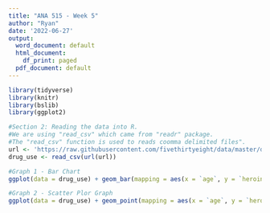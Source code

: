 ```yaml
---
title: "ANA 515 - Week 5"
author: "Ryan"
date: '2022-06-27'
output:
  word_document: default
  html_document:
    df_print: paged
  pdf_document: default
---
```


```r
library(tidyverse)
library(knitr)
library(bslib)
library(ggplot2)
```

```r
#Section 2: Reading the data into R.
#We are using "read_csv" which came from "readr" package.
#The "read_csv" function is used to reads coomma delimited files".
url <- 'https://raw.githubusercontent.com/fivethirtyeight/data/master/drug-use-by-age/drug-use-by-age.csv'
drug_use <- read_csv(url(url))
```


```r
#Graph 1 - Bar Chart
ggplot(data = drug_use) + geom_bar(mapping = aes(x = `age`, y = `heroin-use`), stat = "identity")
```


```r
#Graph 2 - Scatter Plor Graph
ggplot(data = drug_use) + geom_point(mapping = aes(x = `age`, y = `heroin-use`)) + geom_smooth(mapping = aes(x = `age`, y = `heroin-use`))
```
